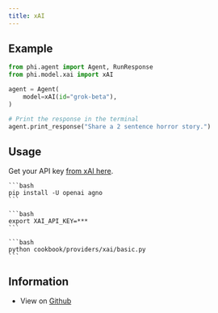 ```yaml
---
title: xAI
---
```


## Example

<CodeGroup>

```python agent.py
from phi.agent import Agent, RunResponse
from phi.model.xai import xAI

agent = Agent(
    model=xAI(id="grok-beta"),
)

# Print the response in the terminal
agent.print_response("Share a 2 sentence horror story.")

```

</CodeGroup>

## Usage

Get your API key [from xAI here](https://console.x.ai/).

<Steps>
  <Snippet file="create-venv-step.mdx" />

  <Step title="Install libraries">

    ```bash
    pip install -U openai agno
    ```

  </Step>

  <Step title="Export `XAI_API_KEY`">

    ```bash
    export XAI_API_KEY=***
    ```

  </Step>

  <Step title="Run xAI Agent">

    ```bash
    python cookbook/providers/xai/basic.py
    ```

  </Step>

  </Steps>

## Information

- View on [Github](https://github.com/phidatahq/agno/tree/main/cookbook/providers/xai/basic.py)
